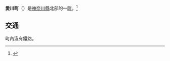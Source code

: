 {{日本町村|
自治體名=愛川|
町村=町|
圖像=[[File:Shiokawa_Falls_01.jpg|240px]]|
圖像說明=[[鹽川瀑布|鹽川瀑布]]|
町村章=[[File:神奈川県愛川町町章.svg|100px]]|
日文原名=愛川町|
平假名=あいかわまち|
羅馬字拼音=Aikawa-machi|
都道府縣=神奈川縣|
支廳=|
郡=愛甲郡|
編號=14401-1|
面積=34.28|
邊界未定=|
人口=39,547|
統計時間= 2021年9月1日|
自治體=[[厚木市|厚木市]]、[[相模原市|相模原市]]、[[清川村|清川村]]|
樹=|
花= |
鳥=|
其他象徵物=|
其他象徵=|
郵遞區號=243-0392|
所在地=愛甲郡愛川町角田251番地1|
電話號碼=46-285-2111|
外部連結=http://www.town.aikawa.kanagawa.jp/index.html|
經度=|
緯度=|
地圖=|
註記=
}}
'''愛川町'''（{{jpn|j=愛川町|hg=あいかわまち|rm=Aikawa machi|f=y}}）是[[神奈川縣|神奈川縣]]北部的一[[町|町]]。<ref>{{Cite web|title=町の位置・地図・交通｜愛川町ホームページ|url=http://www.town.aikawa.kanagawa.jp/i/info/about/1427588368460.html|access-date=2022-02-25|work=www.town.aikawa.kanagawa.jp|language=ja|archive-date=2021-06-15|archive-url=https://web.archive.org/web/20210615055127/https://www.town.aikawa.kanagawa.jp/i/info/about/1427588368460.html}}</ref>
== 交通 ==
町內沒有鐵路。
{{神奈川縣}}
{{Authority control}}